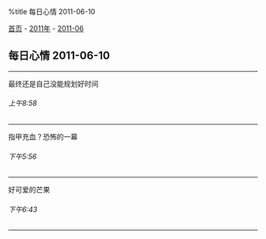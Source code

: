 %title 每日心情 2011-06-10

[[../../../index|首页]] - [[../index|2011年]] - [[index|2011-06]]
==每日心情 2011-06-10==
----
最终还是自己没能规划好时间
======上午8:58======
----
指甲充血？恐怖的一幕
======下午5:56======
----
好可爱的芒果
======下午6:43======
----
